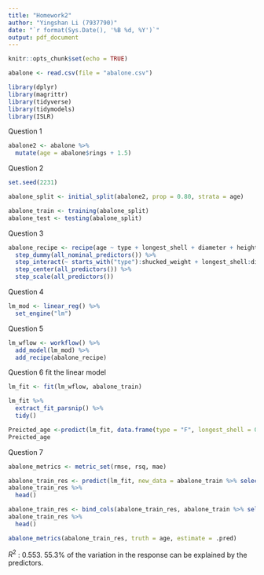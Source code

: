 ```yaml
---
title: "Homework2"
author: "Yingshan Li (7937790)"
date: "`r format(Sys.Date(), '%B %d, %Y')`"
output: pdf_document
---
```


```r
knitr::opts_chunk$set(echo = TRUE)
```

```r
abalone <- read.csv(file = "abalone.csv")
```


```r
library(dplyr)
library(magrittr)
library(tidyverse)
library(tidymodels)
library(ISLR)
```


Question 1


```r
abalone2 <- abalone %>%
  mutate(age = abalone$rings + 1.5)
```

Question 2
```r
set.seed(2231)

abalone_split <- initial_split(abalone2, prop = 0.80, strata = age)

abalone_train <- training(abalone_split)
abalone_test <- testing(abalone_split)
```

Question 3
```r
abalone_recipe <- recipe(age ~ type + longest_shell + diameter + height + whole_weight + shucked_weight + viscera_weight + shell_weight, data = abalone_train) %>% 
  step_dummy(all_nominal_predictors()) %>% 
  step_interact(~ starts_with("type"):shucked_weight + longest_shell:diameter + shucked_weight:shell_weight) %>% 
  step_center(all_predictors()) %>% 
  step_scale(all_predictors())

```
 
Question 4
```r
lm_mod <- linear_reg() %>% 
  set_engine("lm")
```

Question 5
```r
lm_wflow <- workflow() %>% 
  add_model(lm_mod) %>% 
  add_recipe(abalone_recipe)
```


Question 6
fit the linear model
```r
lm_fit <- fit(lm_wflow, abalone_train)
```

```r
lm_fit %>% 
  extract_fit_parsnip() %>% 
  tidy()
```

```r
Preicted_age <-predict(lm_fit, data.frame(type = "F", longest_shell = 0.50, diameter = 0.10, height = 0.30, whole_weight = 4, shucked_weight = 1, viscera_weight = 2, shell_weight = 1))
Preicted_age
```

Question 7
```r
abalone_metrics <- metric_set(rmse, rsq, mae)

```

```r
abalone_train_res <- predict(lm_fit, new_data = abalone_train %>% select(-age, -rings))
abalone_train_res %>% 
  head()
```
```r
abalone_train_res <- bind_cols(abalone_train_res, abalone_train %>% select(age))
abalone_train_res %>% 
  head()
```

```r
abalone_metrics(abalone_train_res, truth = age, estimate = .pred)
```
$R^2$ : 0.553. 55.3% of the variation in the response can be explained by the predictors.  





